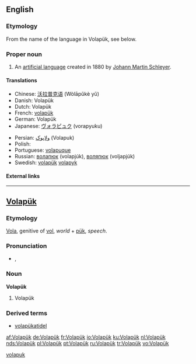 {{interwiktionary|code=vo}}
==English==
{{wikipedia}}

===Etymology===

From the name of the language in Volapük, see below.

===Proper noun===
{{en-proper noun}}

# An [[artificial language]] created in 1880 by [[w:Johann Martin Schleyer|Johann Martin Schleyer]].

====Translations====
{{trans-top|language}}
* Chinese: [[沃拉普克语]] (Wòlāpǔkè yǔ)
* Danish: Volapük
* Dutch: Volapük
* French: [[volapük]]
* German: Volapük {{n}}
* Japanese: [[ヴォラピュク]] (vorapyuku)
{{trans-mid}}
* Persian: [[ولاپوک]] (Volapuk)
* Polish: {{t-|pl|wolapik|m}}
* Portuguese: [[volapuque]]
* Russian: [[волапюк]] (volapjúk), [[воляпюк]] (voljapjúk)
* Swedish: [[volapük]] [[volapyk]]
{{trans-bottom}}

====External links====
{{ISO 639|1code=vo|3code=vol|link=Linguist List}}

----

==[[Volapük]]==

===Etymology===
[[vola|Vola]], genitive of [[vol#Volapük|vol]], ''world'' + [[pük]], ''speech''.

===Pronunciation===
* {{IPA|/ˈvolapyk/|lang=vo}}, {{SAMPA|/"volapyk/}}

===Noun===
'''Volapük'''

# Volapük

===Derived terms===
* [[volapükatidel]]

[[Category:Volapük nouns|volapuk]]

[[af:Volapük]]
[[de:Volapük]]
[[fr:Volapük]]
[[io:Volapük]]
[[ku:Volapük]]
[[nl:Volapük]]
[[nds:Volapük]]
[[pl:Volapük]]
[[pt:Volapük]]
[[ru:Volapük]]
[[tr:Volapük]]
[[vo:Volapük]]